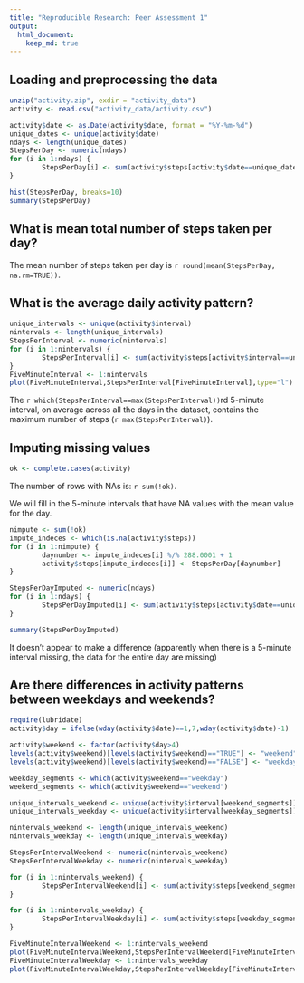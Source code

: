 ```yaml
---
title: "Reproducible Research: Peer Assessment 1"
output: 
  html_document:
    keep_md: true
---
```



## Loading and preprocessing the data

```r
unzip("activity.zip", exdir = "activity_data")
activity <- read.csv("activity_data/activity.csv")
```

```r
activity$date <- as.Date(activity$date, format = "%Y-%m-%d")
unique_dates <- unique(activity$date)
ndays <- length(unique_dates)
StepsPerDay <- numeric(ndays)
for (i in 1:ndays) {
        StepsPerDay[i] <- sum(activity$steps[activity$date==unique_dates[i]], na.rm=TRUE)
}
```

```r
hist(StepsPerDay, breaks=10)
summary(StepsPerDay)
```

## What is mean total number of steps taken per day?

The mean number of steps taken per day is `r round(mean(StepsPerDay, na.rm=TRUE))`.

## What is the average daily activity pattern?

```r
unique_intervals <- unique(activity$interval)
nintervals <- length(unique_intervals)
StepsPerInterval <- numeric(nintervals)
for (i in 1:nintervals) {
        StepsPerInterval[i] <- sum(activity$steps[activity$interval==unique_intervals[i]], na.rm=TRUE)
}
FiveMinuteInterval <- 1:nintervals
plot(FiveMinuteInterval,StepsPerInterval[FiveMinuteInterval],type="l")
```

The `r which(StepsPerInterval==max(StepsPerInterval))`rd 5-minute interval, on average across all the 
days in the dataset, contains the maximum number of steps (`r max(StepsPerInterval)`).

## Imputing missing values

```r
ok <- complete.cases(activity)
```

The number of rows with NAs is: `r sum(!ok)`.

We will fill in the 5-minute intervals that have NA values with the mean value for the day.
```r
nimpute <- sum(!ok)
impute_indeces <- which(is.na(activity$steps))
for (i in 1:nimpute) {
        daynumber <- impute_indeces[i] %/% 288.0001 + 1
        activity$steps[impute_indeces[i]] <- StepsPerDay[daynumber]
}

StepsPerDayImputed <- numeric(ndays)
for (i in 1:ndays) {
        StepsPerDayImputed[i] <- sum(activity$steps[activity$date==unique_dates[i]], na.rm=TRUE)
}

summary(StepsPerDayImputed)
```
It doesn't appear to make a difference (apparently when there is a 5-minute interval missing, the
data for the entire day are missing)


## Are there differences in activity patterns between weekdays and weekends?


```r
require(lubridate)
activity$day = ifelse(wday(activity$date)==1,7,wday(activity$date)-1)

activity$weekend <- factor(activity$day>4)
levels(activity$weekend)[levels(activity$weekend)=="TRUE"] <- "weekend"
levels(activity$weekend)[levels(activity$weekend)=="FALSE"] <- "weekday"
```


```r
weekday_segments <- which(activity$weekend=="weekday")
weekend_segments <- which(activity$weekend=="weekend")

unique_intervals_weekend <- unique(activity$interval[weekend_segments])
unique_intervals_weekday <- unique(activity$interval[weekday_segments])

nintervals_weekend <- length(unique_intervals_weekend)
nintervals_weekday <- length(unique_intervals_weekday)

StepsPerIntervalWeekend <- numeric(nintervals_weekend)
StepsPerIntervalWeekday <- numeric(nintervals_weekday)

for (i in 1:nintervals_weekend) {
        StepsPerIntervalWeekend[i] <- sum(activity$steps[weekend_segments[i]])
}

for (i in 1:nintervals_weekday) {
        StepsPerIntervalWeekday[i] <- sum(activity$steps[weekday_segments[i]])
}

FiveMinuteIntervalWeekend <- 1:nintervals_weekend
plot(FiveMinuteIntervalWeekend,StepsPerIntervalWeekend[FiveMinuteIntervalWeekend],type="l")
FiveMinuteIntervalWeekday <- 1:nintervals_weekday
plot(FiveMinuteIntervalWeekday,StepsPerIntervalWeekday[FiveMinuteIntervalWeekday],type="l")
```